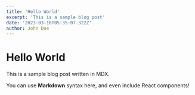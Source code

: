 ```yaml
---
title: 'Hello World'
excerpt: 'This is a sample blog post'
date: '2023-03-16T05:35:07.322Z'
author: John Doe
---
```


# Hello World

This is a sample blog post written in MDX.

You can use **Markdown** syntax here, and even include React components!